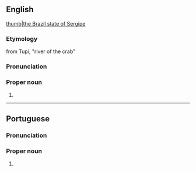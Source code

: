 ==English==
{{wikipedia}}
[[file:Brazil State Sergipe.svg|thumb|the Brazil state of Sergipe]]

===Etymology===
from Tupi, "river of the crab"

===Pronunciation===
{{rfp||en|lang=en}}

===Proper noun===
{{en-proper noun}}

# {{place:Brazil/state|en|capital=Aracaju|region=Northeast Region}}

----

==Portuguese==

===Pronunciation===
{{IPA|[sɛʁˈʒipi]|lang=pt}}

===Proper noun===
{{pt-proper noun|}}

# {{place:Brazil/state|pt|capital=Aracaju|region=Northeast Region}}